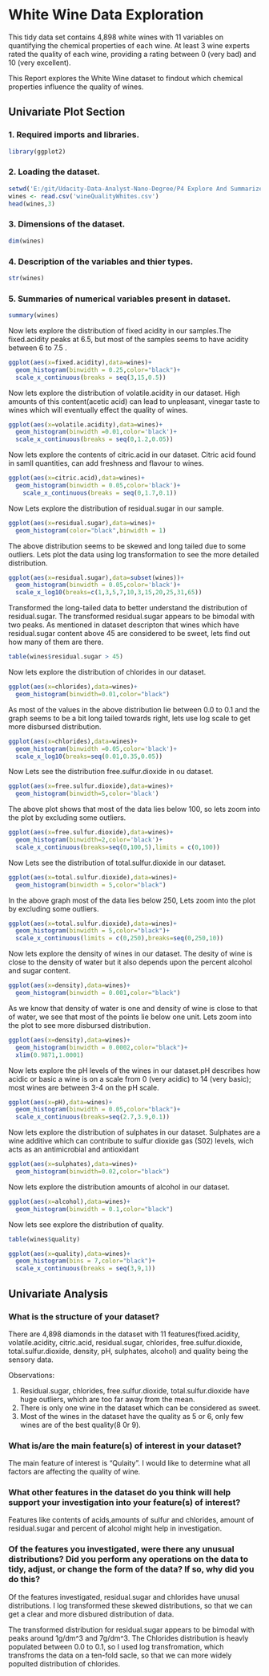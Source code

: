 White Wine Data Exploration
========================================================
This tidy data set contains 4,898 white wines with 11 variables on quantifying the chemical properties of each wine. At least 3 wine experts rated the quality of each wine, providing a rating between 0 (very bad) and 10 (very excellent).

This Report explores the White Wine dataset to findout which chemical properties influence the quality of wines.

## Univariate Plot Section

### 1. Required imports and libraries.
```{r message=FALSE, warning=FALSE}
library(ggplot2)
```

### 2. Loading the dataset.
```{r}
setwd('E:/git/Udacity-Data-Analyst-Nano-Degree/P4 Explore And Summarize Data/EDA_PROJECT_WINE_DATA_EXPLORATION')
wines <- read.csv('wineQualityWhites.csv')
head(wines,3)
```

### 3. Dimensions of the dataset.
```{r, echo=TRUE}
dim(wines)
```

### 4. Description of the variables and thier types.
```{r}
str(wines)
```

### 5. Summaries of numerical variables present in dataset. 
```{r}
summary(wines)
```

Now lets explore the distribution of fixed acidity in our samples.The fixed.acidity peaks at 6.5, but most of the samples seems to have acidity between 6 to 7.5 .
```{r}
ggplot(aes(x=fixed.acidity),data=wines)+
  geom_histogram(binwidth = 0.25,color="black")+
  scale_x_continuous(breaks = seq(3,15,0.5))
```

Now lets explore the distribution of volatile.acidity in our dataset. High amounts of this content(acetic acid) can lead to unpleasant, vinegar taste to wines which will eventually effect the quality of wines.
```{r}
ggplot(aes(x=volatile.acidity),data=wines)+
  geom_histogram(binwidth =0.01,color='black')+
  scale_x_continuous(breaks = seq(0,1.2,0.05))
```

Now lets explore the contents of citric.acid in our dataset. Citric acid found in samll quantities, can add freshness and flavour to wines.
```{r}
ggplot(aes(x=citric.acid),data=wines)+
  geom_histogram(binwidth = 0.05,color='black')+
    scale_x_continuous(breaks = seq(0,1.7,0.1))
```

Now Lets explore the distribution of residual.sugar in our sample.
```{r}
ggplot(aes(x=residual.sugar),data=wines)+
  geom_histogram(color="black",binwidth = 1)
```

The above distribution seems to be skewed and long tailed due to some outliers. Lets plot the data using log transformation to see the more detailed distribution. 
```{r}
ggplot(aes(x=residual.sugar),data=subset(wines))+
  geom_histogram(binwidth = 0.05,color='black')+
  scale_x_log10(breaks=c(1,3,5,7,10,3,15,20,25,31,65))
```

Transformed the long-tailed data to better understand the distribution of residual.sugar. The transformed residual.sugar appears to be bimodal with two peaks. As mentioned in dataset descripton that wines which have residual.sugar content above 45 are considered to be sweet, lets find out how many of them are there.
```{r}
table(wines$residual.sugar > 45)
```



Now lets explore the distribution of chlorides in our dataset.
```{r}
ggplot(aes(x=chlorides),data=wines)+
  geom_histogram(binwidth=0.01,color="black")
```

As most of the values in the above distribution lie between 0.0 to 0.1 and the graph seems to be a bit long tailed towards right, lets use log scale to get more disbursed distribution.
```{r}
ggplot(aes(x=chlorides),data=wines)+
  geom_histogram(binwidth =0.05,color='black')+
  scale_x_log10(breaks=seq(0.01,0.35,0.05))
```

Now Lets see the distribution free.sulfur.dioxide in ou dataset.
```{r}
ggplot(aes(x=free.sulfur.dioxide),data=wines)+
  geom_histogram(binwidth=5,color='black')
```

The above plot shows that most of the data lies below 100, so lets zoom into the plot by excluding some outliers.
```{r message=FALSE, warning=FALSE}
ggplot(aes(x=free.sulfur.dioxide),data=wines)+
  geom_histogram(binwidth=2,color='black')+
  scale_x_continuous(breaks=seq(0,100,5),limits = c(0,100))
```

Now Lets see the distribution of total.sulfur.dioxide in our dataset.
```{r}
ggplot(aes(x=total.sulfur.dioxide),data=wines)+
  geom_histogram(binwidth = 5,color="black")
```

In the above graph most of the data lies below 250, Lets zoom into the plot by excluding some outliers.
```{r message=FALSE, warning=FALSE}
ggplot(aes(x=total.sulfur.dioxide),data=wines)+
  geom_histogram(binwidth = 5,color="black")+
  scale_x_continuous(limits = c(0,250),breaks=seq(0,250,10))
```


Now lets explore the density of wines in our dataset. The desity of wine is close to the density of water but it also depends upon the percent alcohol and sugar content.
```{r}
ggplot(aes(x=density),data=wines)+
  geom_histogram(binwidth = 0.001,color="black")
```

As we know that density of water is one and density of wine is close to that of water, we see that most of the points lie below one unit. Lets zoom into the plot to see more disbursed distribution. 
```{r message=FALSE, warning=FALSE}
ggplot(aes(x=density),data=wines)+
  geom_histogram(binwidth = 0.0002,color="black")+
  xlim(0.9871,1.0001)
```

Now lets explore the pH levels of the wines in our dataset.pH describes how acidic or basic a wine is on a scale from 0 (very acidic) to 14 (very basic); most wines are between 3-4 on the pH scale.
```{r}
ggplot(aes(x=pH),data=wines)+
  geom_histogram(binwidth = 0.05,color="black")+
  scale_x_continuous(breaks=seq(2.7,3.9,0.1))
```

Now lets explore the distribution of sulphates in our dataset. Sulphates are a wine additive which can contribute to sulfur dioxide gas (S02) levels, wich acts as an antimicrobial and antioxidant
```{r}
ggplot(aes(x=sulphates),data=wines)+
  geom_histogram(binwidth=0.02,color="black")
```

Now lets explore the distribution amounts of alcohol in our dataset.
```{r}
ggplot(aes(x=alcohol),data=wines)+
  geom_histogram(binwidth = 0.1,color="black")
```

Now lets see explore the distribution of quality. 
```{r}
table(wines$quality)
```


```{r}
ggplot(aes(x=quality),data=wines)+
  geom_histogram(bins = 7,color="black")+
  scale_x_continuous(breaks = seq(3,9,1))
```

## Univariate Analysis

### What is the structure of your dataset?
There are 4,898 diamonds in the dataset with 11 features(fixed.acidity, volatile.acidity, citric.acid, residual.sugar, chlorides,     free.sulfur.dioxide, total.sulfur.dioxide, density, pH, sulphates, alcohol) and quality being the sensory data.

Observations:

1. Residual.sugar, chlorides, free.sulfur.dioxide, total.sulfur.dioxide have huge outliers, which are too far away from the mean.
2. There is only one wine in the dataset which can be considered as sweet.
3. Most of the wines in the dataset have the quality as 5 or 6, only few wines are of the best quality(8 0r 9).

### What is/are the main feature(s) of interest in your dataset?
The main feature of interest is "Qulaity". I would like to determine what all factors are affecting the quality of wine.

### What other features in the dataset do you think will help support your investigation into your feature(s) of interest?
Features like contents of acids,amounts of sulfur and chlorides, amount of residual.sugar and percent of alcohol might help in investigation.  

### Of the features you investigated, were there any unusual distributions? Did you perform any operations on the data to tidy, adjust, or change the form of the data? If so, why did you do this?

Of the features investigated, residual.sugar and chlorides have unusal distributions. I log transformed these skewed distributions, so that we can get a clear and more disbured distribution of data.

The transformed distribution for residual.sugar appears to be bimodal with peaks around 1g/dm^3 and 7g/dm^3. The Chlorides distribution is heavly populated between 0.0 to 0.1, so I used log transfromation, which transfroms the data on a ten-fold sacle, so that we can more widely populted distribution of chlorides.     











